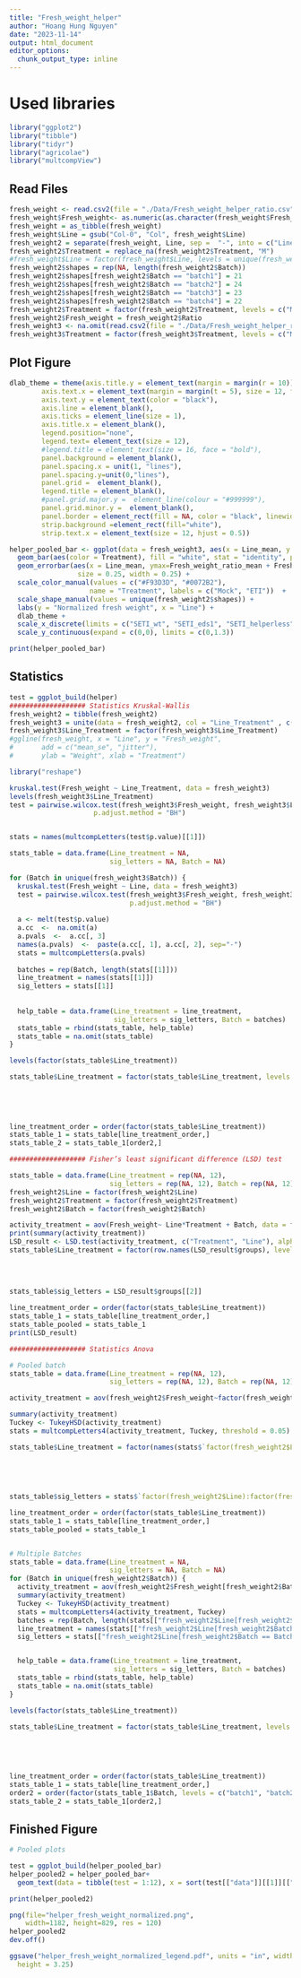 ```yaml
---
title: "Fresh_weight_helper"
author: "Hoang Hung Nguyen"
date: "2023-11-14"
output: html_document
editor_options: 
  chunk_output_type: inline
---
```


# Used libraries
```r
library("ggplot2")
library("tibble")
library("tidyr")
library("agricolae")
library("multcompView")
```

## Read Files

```r

fresh_weight <- read.csv2(file = "./Data/Fresh_weight_helper_ratio.csv", header = TRUE, dec = ",", sep = ";", fileEncoding="UTF-8-BOM")[,1:4]
fresh_weight$Fresh_weight<- as.numeric(as.character(fresh_weight$Fresh_weight))
fresh_weight = as_tibble(fresh_weight)
fresh_weight$Line = gsub("Col-0", "Col", fresh_weight$Line)
fresh_weight2 = separate(fresh_weight, Line, sep =  "-", into = c("Line", "Treatment"))
fresh_weight2$Treatment = replace_na(fresh_weight2$Treatment, "M")
#fresh_weight$Line = factor(fresh_weight$Line, levels = unique(fresh_weight$Line))
fresh_weight2$shapes = rep(NA, length(fresh_weight2$Batch))
fresh_weight2$shapes[fresh_weight2$Batch == "batch1"] = 21
fresh_weight2$shapes[fresh_weight2$Batch == "batch2"] = 24
fresh_weight2$shapes[fresh_weight2$Batch == "batch3"] = 23
fresh_weight2$shapes[fresh_weight2$Batch == "batch4"] = 22
fresh_weight2$Treatment = factor(fresh_weight2$Treatment, levels = c("M", "E2"))
fresh_weight2$Fresh_weight = fresh_weight2$Ratio
fresh_weight3 <- na.omit(read.csv2(file = "./Data/Fresh_weight_helper_ratio.csv", header = TRUE, dec = ",", sep = ";", fileEncoding="UTF-8-BOM")[,5:12])
fresh_weight3$Treatment = factor(fresh_weight3$Treatment, levels = c("Mock", "E2"))

```

## Plot Figure

```r

dlab_theme = theme(axis.title.y = element_text(margin = margin(r = 10)), text = element_text(size=12), axis.text = element_text(size=12),
        axis.text.x = element_text(margin = margin(t = 5), size = 12, face = "italic", colour = "black", angle = 20, hjust=1),
        axis.text.y = element_text(color = "black"),
        axis.line = element_blank(),
        axis.ticks = element_line(size = 1),
        axis.title.x = element_blank(),
        legend.position="none", 
        legend.text= element_text(size = 12),
        #legend.title = element_text(size = 16, face = "bold"),
        panel.background = element_blank(),
        panel.spacing.x = unit(1, "lines"),
        panel.spacing.y=unit(0,"lines"),
        panel.grid =  element_blank(),
        legend.title = element_blank(),
        #panel.grid.major.y =  element_line(colour = "#999999"),
        panel.grid.minor.y =  element_blank(),
        panel.border = element_rect(fill = NA, color = "black", linewidth = 1),
        strip.background =element_rect(fill="white"),
        strip.text.x = element_text(size = 12, hjust = 0.5))

helper_pooled_bar <- ggplot(data = fresh_weight3, aes(x = Line_mean, y = Fresh_weight_ratio_mean)) +
  geom_bar(aes(color = Treatment), fill = "white", stat = "identity", position=position_dodge()) +
  geom_errorbar(aes(x = Line_mean, ymax=Fresh_weight_ratio_mean + Fresh_weight_ratio_sd, ymin = Fresh_weight_ratio_mean - Fresh_weight_ratio_sd, color = Treatment), position = position_dodge(0.9),
                 size = 0.25, width = 0.25) +
  scale_color_manual(values = c("#F93D3D", "#0072B2"),
                    name = "Treatment", labels = c("Mock", "ETI"))  +
  scale_shape_manual(values = unique(fresh_weight2$shapes)) +
  labs(y = "Normalized fresh weight", x = "Line") +
  dlab_theme +
  scale_x_discrete(limits = c("SETI_wt", "SETI_eds1", "SETI_helperless", "SETI_adrs", "SETI_nrgs", "Col-0"), labels=c(expression("SETI wt"), expression("SETI" ~ italic("eds1")), expression("SETI" ~ italic("helperless")), expression("SETI" ~ italic("adr1s")),  expression("SETI" ~ italic("nrg1s")), expression("Col-0"))) +
  scale_y_continuous(expand = c(0,0), limits = c(0,1.3)) 

print(helper_pooled_bar)

```

## Statistics

```r
test = ggplot_build(helper)
################### Statistics Kruskal-Wallis
fresh_weight2 = tibble(fresh_weight2)
fresh_weight3 = unite(data = fresh_weight2, col = "Line_Treatment" , c(Line, Treatment), sep = ":", remove = FALSE)
fresh_weight3$Line_Treatment = factor(fresh_weight3$Line_Treatment)
#ggline(fresh_weight, x = "Line", y = "Fresh_weight", 
#       add = c("mean_se", "jitter"), 
#       ylab = "Weight", xlab = "Treatment")

library("reshape")

kruskal.test(Fresh_weight ~ Line_Treatment, data = fresh_weight3)
levels(fresh_weight3$Line_Treatment)
test = pairwise.wilcox.test(fresh_weight3$Fresh_weight, fresh_weight3$Line_Treatment, paired = FALSE,
                     p.adjust.method = "BH")


stats = names(multcompLetters(test$p.value)[[1]])

stats_table = data.frame(Line_treatment = NA,
                         sig_letters = NA, Batch = NA)

for (Batch in unique(fresh_weight3$Batch)) {
  kruskal.test(Fresh_weight ~ Line, data = fresh_weight3)
  test = pairwise.wilcox.test(fresh_weight3$Fresh_weight, fresh_weight3$Line_Treatment, paired = FALSE,
                              p.adjust.method = "BH")
  
  a <- melt(test$p.value)
  a.cc  <-  na.omit(a)
  a.pvals  <-  a.cc[, 3]
  names(a.pvals)  <-  paste(a.cc[, 1], a.cc[, 2], sep="-")
  stats = multcompLetters(a.pvals)
  
  batches = rep(Batch, length(stats[[1]]))
  line_treatment = names(stats[[1]])
  sig_letters = stats[[1]]
  
  
  help_table = data.frame(Line_treatment = line_treatment,
                          sig_letters = sig_letters, Batch = batches)
  stats_table = rbind(stats_table, help_table)
  stats_table = na.omit(stats_table)
}

levels(factor(stats_table$Line_treatment))

stats_table$Line_treatment = factor(stats_table$Line_treatment, levels = c("SETI_wt:M", "SETI_wt:E2", "SETI_eds1:M",
                                                                           "SETI_eds1:E2", "SETI_adrs:M", "SETI_adrs:E2",
                                                                           "SETI_helperless:M", "SETI_helperless:E2",
                                                                           "SETI_nrgs:M", "SETI_nrgs:E2",
                                                                           "Col:M", "Col:E2"))

line_treatment_order = order(factor(stats_table$Line_treatment))
stats_table_1 = stats_table[line_treatment_order,]
stats_table_2 = stats_table_1[order2,]
```

```r
################### Fisher’s least significant difference (LSD) test

stats_table = data.frame(Line_treatment = rep(NA, 12),
                         sig_letters = rep(NA, 12), Batch = rep(NA, 12))
fresh_weight2$Line = factor(fresh_weight2$Line)
fresh_weight2$Treatment = factor(fresh_weight2$Treatment)
fresh_weight2$Batch = factor(fresh_weight2$Batch)

activity_treatment = aov(Fresh_weight~ Line*Treatment + Batch, data = fresh_weight2)
print(summary(activity_treatment))
LSD_result <- LSD.test(activity_treatment, c("Treatment", "Line"), alpha = 0.05)
stats_table$Line_treatment = factor(row.names(LSD_result$groups), levels = c("M:SETI_wt", "E2:SETI_wt", "M:SETI_eds1",
                                                                           "E2:SETI_eds1", "M:SETI_helperless", "E2:SETI_helperless",
                                                                           "M:SETI_adrs", "E2:SETI_adrs",
                                                                           "M:SETI_nrgs", "E2:SETI_nrgs",
                                                                           "M:Col", "E2:Col"))
stats_table$sig_letters = LSD_result$groups[[2]]

line_treatment_order = order(factor(stats_table$Line_treatment))
stats_table_1 = stats_table[line_treatment_order,]
stats_table_pooled = stats_table_1 
print(LSD_result)
```

```r
################### Statistics Anova

# Pooled batch
stats_table = data.frame(Line_treatment = rep(NA, 12),
                         sig_letters = rep(NA, 12), Batch = rep(NA, 12))

activity_treatment = aov(fresh_weight2$Fresh_weight~factor(fresh_weight2$Line)*factor(fresh_weight2$Treatment) + factor(fresh_weight2$Batch))

summary(activity_treatment)
Tuckey <- TukeyHSD(activity_treatment)
stats = multcompLetters4(activity_treatment, Tuckey, threshold = 0.05)

stats_table$Line_treatment = factor(names(stats$`factor(fresh_weight2$Line):factor(fresh_weight2$Treatment)`[[1]]), levels = c("SETI_wt:M", "SETI_wt:E2", "SETI_eds1:M",
                                                                           "SETI_eds1:E2", "SETI_adrs:M", "SETI_adrs:E2",
                                                                           "SETI_helperless:M", "SETI_helperless:E2",
                                                                           "SETI_nrgs:M", "SETI_nrgs:E2",
                                                                           "Col:M", "Col:E2"))

stats_table$sig_letters = stats$`factor(fresh_weight2$Line):factor(fresh_weight2$Treatment)`[[1]]

line_treatment_order = order(factor(stats_table$Line_treatment))
stats_table_1 = stats_table[line_treatment_order,]
stats_table_pooled = stats_table_1 


# Multiple Batches
stats_table = data.frame(Line_treatment = NA,
                         sig_letters = NA, Batch = NA)
for (Batch in unique(fresh_weight2$Batch)) {
  activity_treatment = aov(fresh_weight2$Fresh_weight[fresh_weight2$Batch== Batch] ~ fresh_weight2$Line[fresh_weight2$Batch== Batch] * fresh_weight2$Treatment[fresh_weight2$Batch== Batch])
  summary(activity_treatment)
  Tuckey <- TukeyHSD(activity_treatment)
  stats = multcompLetters4(activity_treatment, Tuckey)
  batches = rep(Batch, length(stats[["fresh_weight2$Line[fresh_weight2$Batch == Batch]:fresh_weight2$Treatment[fresh_weight2$Batch == Batch]"]][[1]]))
  line_treatment = names(stats[["fresh_weight2$Line[fresh_weight2$Batch == Batch]:fresh_weight2$Treatment[fresh_weight2$Batch == Batch]"]][[1]])
  sig_letters = stats[["fresh_weight2$Line[fresh_weight2$Batch == Batch]:fresh_weight2$Treatment[fresh_weight2$Batch == Batch]"]][[1]]


  help_table = data.frame(Line_treatment = line_treatment,
                          sig_letters = sig_letters, Batch = batches)
  stats_table = rbind(stats_table, help_table)
  stats_table = na.omit(stats_table)
}

levels(factor(stats_table$Line_treatment))

stats_table$Line_treatment = factor(stats_table$Line_treatment, levels = c("SETI_wt:M", "SETI_wt:E2", "SETI_eds1:M",
                                                                           "SETI_eds1:E2", "SETI_adrs:M", "SETI_adrs:E2",
                                                                           "SETI_helperless:M", "SETI_helperless:E2",
                                                                           "SETI_nrgs:M", "SETI_nrgs:E2",
                                                                           "Col:M", "Col:E2"))

line_treatment_order = order(factor(stats_table$Line_treatment))
stats_table_1 = stats_table[line_treatment_order,]
order2 = order(factor(stats_table_1$Batch, levels = c("batch1", "batch2", "batch3", "batch4")))
stats_table_2 = stats_table_1[order2,]

```

## Finished Figure

```r
# Pooled plots

test = ggplot_build(helper_pooled_bar)
helper_pooled2 = helper_pooled_bar+
  geom_text(data = tibble(test = 1:12), x = sort(test[["data"]][[1]][["x"]]), y = test[["data"]][[2]][["ymax"]][order(test[["data"]][[1]][["x"]])] + 0.05, label = stats_table_pooled$sig_letters, size = 3, color = "black", inherit.aes = FALSE) 

print(helper_pooled2)

```

```r
png(file="helper_fresh_weight_normalized.png",
    width=1182, height=829, res = 120)
helper_pooled2 
dev.off()

ggsave("helper_fresh_weight_normalized_legend.pdf", units = "in", width = 4,
  height = 3.25)
```